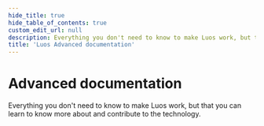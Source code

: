 ```yaml
---
hide_title: true
hide_table_of_contents: true
custom_edit_url: null
description: Everything you don't need to know to make Luos work, but that you can learn to know more about and contribute to the technology.
title: 'Luos Advanced documentation'
---
```



# Advanced documentation

Everything you don't need to know to make Luos work, but that you can learn to know more about and contribute to the technology.

<ToolsCard data={dataJson} />
